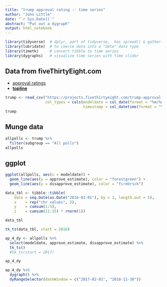 ```yaml
---
title: "trump approval rating -- time series"
author: "John Little"
date: "`r Sys.Date()`"
abstract: "Put out a dygraph"
output: html_notebook
---
```


```r
library(tidyverse)  # dplyr, part of tidyverse,  has spread() & gather() 
library(lubridate)  # to coerce data into a "date" data type
library(timetk)     # convert tibble to time series
library(dygraphs)   # visualize time series with time slider
```


## Data from fiveThirtyEight.com

- [approval ratings](https://github.com/fivethirtyeight/data/tree/master/trump-approval-ratings)
- [**topline**](https://projects.fivethirtyeight.com/trump-approval-data/approval_topline.csv)


```r
trump <- read_csv("https://projects.fivethirtyeight.com/trump-approval-data/approval_topline.csv", 
                  col_types = cols(modeldate = col_date(format = "%m/%d/%Y"), 
                                   timestamp = col_datetime(format = "%H:%M:%S %d %b %Y ")))
trump
```

## Munge data

```r
allpolls <- trump %>% 
  filter(subgroup == "All polls")
allpolls
```



## ggplot 

```r
ggplot(allpolls, aes(x = modeldate)) +
  geom_line(aes(y = approve_estimate), color = "forestgreen") +
  geom_line(aes(y = disapprove_estimate), color = "firebrick")
```

```r
data_tbl <- tibble::tibble(
    date = seq.Date(as.Date("2016-01-01"), by = 1, length.out = 5),
    x    = rep("chr values", 5),
    y    = cumsum(1:5),
    z    = cumsum(11:15) * rnorm(1))

data_tbl

tk_ts(data_tbl, start = 2016)
```



```r
ap_4_dy <- allpolls %>% 
  select(modeldate, approve_estimate, disapprove_estimate) %>% 
  tk_ts()
  #tk_ts(start = 2017) 

ap_4_dy
```


```r
ap_4_dy %>% 
  dygraph() %>% 
  dyRangeSelector(dateWindow = c("2017-02-01", "2018-11-30"))

```

